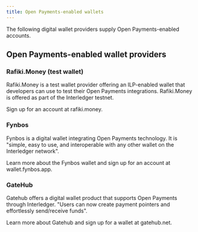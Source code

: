 ```yaml
---
title: Open Payments-enabled wallets
---
```



The following digital wallet providers supply Open Payments-enabled accounts.

## Open Payments-enabled wallet providers

### Rafiki.Money (test wallet)

Rafiki.Money is a test wallet provider offering an ILP-enabled wallet that developers can use to test their Open Payments integrations. Rafiki.Money is offered as part of the Interledger testnet.

Sign up for an account at <LinkOut href='https://rafiki.money'>rafiki.money</LinkOut>.

### Fynbos

Fynbos is a digital wallet integrating Open Payments technology. It is "simple, easy to use, and interoperable with any other wallet on the Interledger network".

Learn more about the Fynbos wallet and sign up for an account at <LinkOut href="https://wallet.fynbos.app/wallet">wallet.fynbos.app</LinkOut>.

### GateHub

Gatehub offers a digital wallet product that supports Open Payments through Interledger. "Users can now create payment pointers and effortlessly send/receive funds".

Learn more about Gatehub and sign up for a wallet at <LinkOut href="https://gatehub.net/">gatehub.net</LinkOut>.

